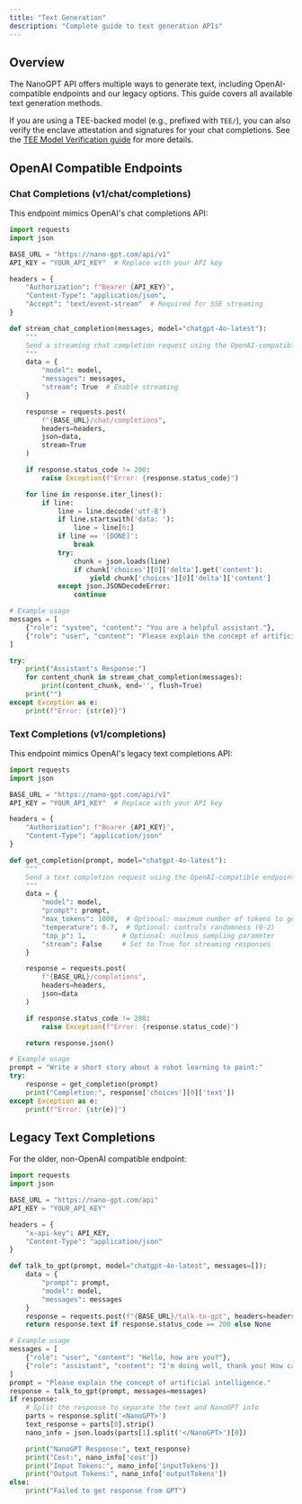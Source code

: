 ```yaml
---
title: "Text Generation"
description: "Complete guide to text generation APIs"
---
```


## Overview

The NanoGPT API offers multiple ways to generate text, including OpenAI-compatible endpoints and our legacy options. This guide covers all available text generation methods.

If you are using a TEE-backed model (e.g., prefixed with `TEE/`), you can also verify the enclave attestation and signatures for your chat completions. See the [TEE Model Verification guide](/api-reference/endpoint/tee-verification) for more details.

## OpenAI Compatible Endpoints

### Chat Completions (v1/chat/completions)

This endpoint mimics OpenAI's chat completions API:

```python
import requests
import json

BASE_URL = "https://nano-gpt.com/api/v1"
API_KEY = "YOUR_API_KEY"  # Replace with your API key

headers = {
    "Authorization": f"Bearer {API_KEY}",
    "Content-Type": "application/json",
    "Accept": "text/event-stream"  # Required for SSE streaming
}

def stream_chat_completion(messages, model="chatgpt-4o-latest"):
    """
    Send a streaming chat completion request using the OpenAI-compatible endpoint.
    """
    data = {
        "model": model,
        "messages": messages,
        "stream": True  # Enable streaming
    }

    response = requests.post(
        f"{BASE_URL}/chat/completions",
        headers=headers,
        json=data,
        stream=True
    )

    if response.status_code != 200:
        raise Exception(f"Error: {response.status_code}")

    for line in response.iter_lines():
        if line:
            line = line.decode('utf-8')
            if line.startswith('data: '):
                line = line[6:]
            if line == '[DONE]':
                break
            try:
                chunk = json.loads(line)
                if chunk['choices'][0]['delta'].get('content'):
                    yield chunk['choices'][0]['delta']['content']
            except json.JSONDecodeError:
                continue

# Example usage
messages = [
    {"role": "system", "content": "You are a helpful assistant."},
    {"role": "user", "content": "Please explain the concept of artificial intelligence."}
]

try:
    print("Assistant's Response:")
    for content_chunk in stream_chat_completion(messages):
        print(content_chunk, end='', flush=True)
    print("")
except Exception as e:
    print(f"Error: {str(e)}")
```

### Text Completions (v1/completions)

This endpoint mimics OpenAI's legacy text completions API:

```python
import requests
import json

BASE_URL = "https://nano-gpt.com/api/v1"
API_KEY = "YOUR_API_KEY"  # Replace with your API key

headers = {
    "Authorization": f"Bearer {API_KEY}",
    "Content-Type": "application/json"
}

def get_completion(prompt, model="chatgpt-4o-latest"):
    """
    Send a text completion request using the OpenAI-compatible endpoint.
    """
    data = {
        "model": model,
        "prompt": prompt,
        "max_tokens": 1000,  # Optional: maximum number of tokens to generate
        "temperature": 0.7,  # Optional: controls randomness (0-2)
        "top_p": 1,         # Optional: nucleus sampling parameter
        "stream": False     # Set to True for streaming responses
    }

    response = requests.post(
        f"{BASE_URL}/completions",
        headers=headers,
        json=data
    )

    if response.status_code != 200:
        raise Exception(f"Error: {response.status_code}")

    return response.json()

# Example usage
prompt = "Write a short story about a robot learning to paint:"
try:
    response = get_completion(prompt)
    print("Completion:", response['choices'][0]['text'])
except Exception as e:
    print(f"Error: {str(e)}")
```

## Legacy Text Completions

For the older, non-OpenAI compatible endpoint:

```python
import requests
import json

BASE_URL = "https://nano-gpt.com/api"
API_KEY = "YOUR_API_KEY"

headers = {
    "x-api-key": API_KEY,
    "Content-Type": "application/json"
}

def talk_to_gpt(prompt, model="chatgpt-4o-latest", messages=[]):
    data = {
        "prompt": prompt,
        "model": model,
        "messages": messages
    }
    response = requests.post(f"{BASE_URL}/talk-to-gpt", headers=headers, json=data)
    return response.text if response.status_code == 200 else None

# Example usage
messages = [
    {"role": "user", "content": "Hello, how are you?"},
    {"role": "assistant", "content": "I'm doing well, thank you! How can I assist you today?"}
]
prompt = "Please explain the concept of artificial intelligence."
response = talk_to_gpt(prompt, messages=messages)
if response:
    # Split the response to separate the text and NanoGPT info
    parts = response.split('<NanoGPT>')
    text_response = parts[0].strip()
    nano_info = json.loads(parts[1].split('</NanoGPT>')[0])

    print("NanoGPT Response:", text_response)
    print("Cost:", nano_info['cost'])
    print("Input Tokens:", nano_info['inputTokens'])
    print("Output Tokens:", nano_info['outputTokens'])
else:
    print("Failed to get response from GPT")
```

